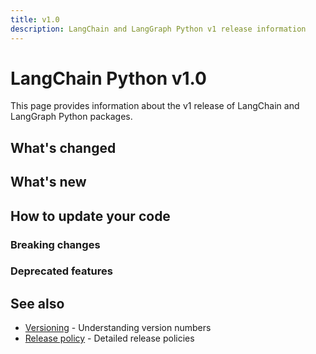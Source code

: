 ```yaml
---
title: v1.0
description: LangChain and LangGraph Python v1 release information
---
```



<AlphaCallout />

# LangChain Python v1.0

This page provides information about the v1 release of LangChain and LangGraph Python packages.

## What's changed

## What's new

## How to update your code

### Breaking changes

### Deprecated features

## See also

- [Versioning](/oss/versioning) - Understanding version numbers
- [Release policy](/oss/release-policy) - Detailed release policies